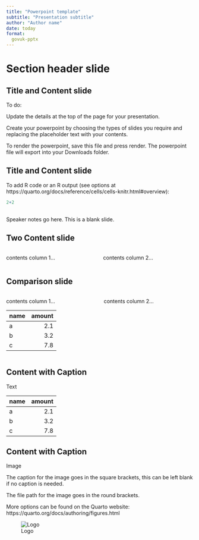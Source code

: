 ```yaml
---
title: "Powerpoint template"
subtitle: "Presentation subtitle"
author: "Author name"
date: today
format:
  govuk-pptx
---
```


# Section header slide

## Title and Content slide

To do:

Update the details at the top of the page for your presentation.

Create your powerpoint by choosing the types of slides you require and replacing the placeholder text with your contents.

To render the powerpoint, save this file and press render. The powerpoint file will export into your Downloads folder.

## Title and Content slide

To add R code or an R output (see options at https://quarto.org/docs/reference/cells/cells-knitr.html#overview):

```r
2+2

```

## 

::: notes
Speaker notes go here. This is a blank slide.
:::

## Two Content slide

::: columns
::: column
contents column 1...
:::

::: column
contents column 2...
:::
:::

## Comparison slide

::: columns
::: column
contents column 1...

| name | amount |
|------|-------:|
| a    |    2.1 |
| b    |    3.2 |
| c    |    7.8 |
:::

::: column
contents column 2...
:::
:::

## Content with Caption

Text

| name | amount |
|------|-------:|
| a    |    2.1 |
| b    |    3.2 |
| c    |    7.8 |

## Content with Caption

Image

The caption for the image goes in the square brackets, this can be left blank if no caption is needed.

The file path for the image goes in the round brackets.

More options can be found on the Quarto website: https://quarto.org/docs/authoring/figures.html

![Logo](_extensions/govuk/assets/images/govuk-opengraph-image.png)
